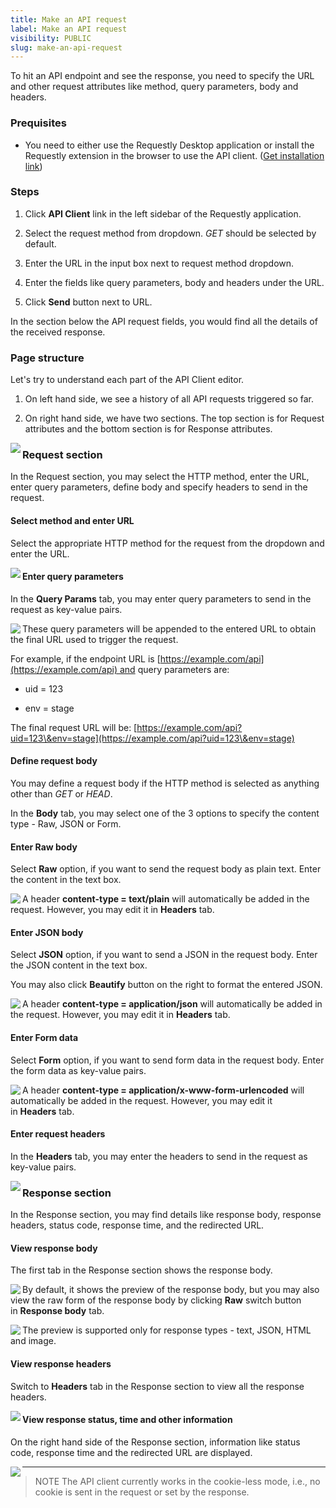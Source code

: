```yaml
---
title: Make an API request
label: Make an API request
visibility: PUBLIC
slug: make-an-api-request
---
```


To hit an API endpoint and see the response, you need to specify the URL and other request attributes like method, query parameters, body and headers.

### Prequisites

* You need to either use the Requestly Desktop application or install the Requestly extension in the browser to use the API client. ([Get installation link](https://requestly.io/downloads))

### Steps

1. Click **API Client** link in the left sidebar of the Requestly application.

2) Select the request method from dropdown. *GET* should be selected by default.

3. Enter the URL in the input box next to request method dropdown.

4) Enter the fields like query parameters, body and headers under the URL.

5. Click **Send** button next to URL.

In the section below the API request fields, you would find all the details of the received response.

### Page structure

Let's try to understand each part of the API Client editor.

1. On left hand side, we see a history of all API requests triggered so far.

2) On right hand side, we have two sections. The top section is for Request attributes and the bottom section is for Response attributes.

<Image src="https://imagedelivery.net/IEMzXmjRvW0g933AN5ejrA/wwwnotionso-image-prod-files-secures3us-west-2amazonawscom-8e04dd23-74cd-4c44-8158-4238eac359d1-dacf3100-4688-4251-9b55-1033433f0215-ss-2_21png/public" align="left" />

### Request section

In the Request section, you may select the HTTP method, enter the URL, enter query parameters, define body and specify headers to send in the request.

#### Select method and enter URL

Select the appropriate HTTP method for the request from the dropdown and enter the URL.

<Image src="https://imagedelivery.net/IEMzXmjRvW0g933AN5ejrA/wwwnotionso-image-prod-files-secures3us-west-2amazonawscom-8e04dd23-74cd-4c44-8158-4238eac359d1-2b1b3c82-7b5f-4c55-9c2d-5c837268c9d2-ss-2_22png/public" align="left" />

#### Enter query parameters

In the **Query Params** tab, you may enter query parameters to send in the request as key-value pairs.

<Image src="https://imagedelivery.net/IEMzXmjRvW0g933AN5ejrA/wwwnotionso-image-prod-files-secures3us-west-2amazonawscom-8e04dd23-74cd-4c44-8158-4238eac359d1-03460b16-8e83-4c98-91e3-c9e79946d09b-ss-2_23png/public" align="left" />

These query parameters will be appended to the entered URL to obtain the final URL used to trigger the request.

For example, if the endpoint URL is [https://example.com/api](https://example.com/api) and query parameters are:

* uid = 123

- env = stage

The final request URL will be: [https://example.com/api?uid=123\&env=stage](https://example.com/api?uid=123\&env=stage)

#### Define request body

You may define a request body if the HTTP method is selected as anything other than *GET* or *HEAD*.

In the **Body** tab, you may select one of the 3 options to specify the content type - Raw, JSON or Form.

#### Enter Raw body

Select **Raw** option, if you want to send the request body as plain text. Enter the content in the text box.

<Image src="https://imagedelivery.net/IEMzXmjRvW0g933AN5ejrA/wwwnotionso-image-prod-files-secures3us-west-2amazonawscom-8e04dd23-74cd-4c44-8158-4238eac359d1-8444946a-5b1e-4ed1-9318-57ee76ae0dbb-ss-2_24png/public" align="left" />

A header **content-type = text/plain** will automatically be added in the request. However, you may edit it in **Headers** tab.

#### Enter JSON body

Select **JSON** option, if you want to send a JSON in the request body. Enter the JSON content in the text box.

You may also click **Beautify** button on the right to format the entered JSON.

<Image src="https://imagedelivery.net/IEMzXmjRvW0g933AN5ejrA/wwwnotionso-image-s3-us-west-2amazonawscom-securenotion-staticcom-0ba9d191-9493-467f-8bf7-0ef03805e4db-untitledwebp/public" align="left" />

A header **content-type = application/json** will automatically be added in the request. However, you may edit it in **Headers** tab.

#### Enter Form data

Select **Form** option, if you want to send form data in the request body. Enter the form data as key-value pairs.

<Image src="https://imagedelivery.net/IEMzXmjRvW0g933AN5ejrA/wwwnotionso-image-prod-files-secures3us-west-2amazonawscom-8e04dd23-74cd-4c44-8158-4238eac359d1-f9b92215-c46b-4f60-9c58-af68cdb2fa51-ss-2_25png/public" align="left" />

A header **content-type = application/x-www-form-urlencoded** will automatically be added in the request. However, you may edit it in **Headers** tab.

#### Enter request headers

In the **Headers** tab, you may enter the headers to send in the request as key-value pairs.

<Image src="https://imagedelivery.net/IEMzXmjRvW0g933AN5ejrA/wwwnotionso-image-prod-files-secures3us-west-2amazonawscom-8e04dd23-74cd-4c44-8158-4238eac359d1-3b4e7d5b-9a1c-4272-93b2-d446b2713c57-ss-2_26png/public" align="left" />

### Response section

In the Response section, you may find details like response body, response headers, status code, response time, and the redirected URL.

#### View response body

The first tab in the Response section shows the response body.

<Image src="https://imagedelivery.net/IEMzXmjRvW0g933AN5ejrA/wwwnotionso-image-prod-files-secures3us-west-2amazonawscom-8e04dd23-74cd-4c44-8158-4238eac359d1-212db7ac-f29b-4352-9ff5-8393ebc7260a-ss-2_27png/public" align="left" />

By default, it shows the preview of the response body, but you may also view the raw form of the response body by clicking **Raw** switch button in **Response body** tab.

<Image src="https://imagedelivery.net/IEMzXmjRvW0g933AN5ejrA/wwwnotionso-image-prod-files-secures3us-west-2amazonawscom-8e04dd23-74cd-4c44-8158-4238eac359d1-e71d9f9f-b037-4d91-a814-91b65739e157-ss-2_28png/public" align="left" />

The preview is supported only for response types - text, JSON, HTML and image.

#### View response headers

Switch to **Headers** tab in the Response section to view all the response headers.

<Image src="https://imagedelivery.net/IEMzXmjRvW0g933AN5ejrA/wwwnotionso-image-prod-files-secures3us-west-2amazonawscom-8e04dd23-74cd-4c44-8158-4238eac359d1-261e3a0f-5c5e-4432-ad7a-f0e142f92416-ss-2_29png/public" align="left" />

#### View response status, time and other information

On the right hand side of the Response section, information like status code, response time and the redirected URL are displayed.

<Image src="https://imagedelivery.net/IEMzXmjRvW0g933AN5ejrA/wwwnotionso-image-prod-files-secures3us-west-2amazonawscom-8e04dd23-74cd-4c44-8158-4238eac359d1-7249e00c-8e32-4032-9642-b1d841e07ed3-ss-2_30png/public" align="left" />

***

> NOTE The API client currently works in the cookie-less mode, i.e., no cookie is sent in the request or set by the response.
